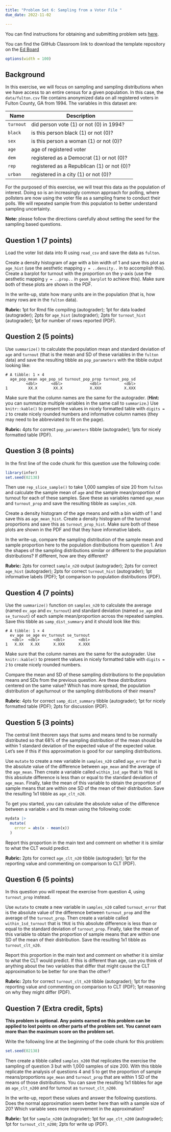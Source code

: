 ```yaml
---
title: "Problem Set 6: Sampling from a Voter File "
due_date: 2022-11-02

---
```


You can find instructions for obtaining and submitting problem sets [here](/assignments/problem-sets.qmd).

You can find the GitHub Classroom link to download the template repository on the [Ed Board](https://edstem.org/us/courses/24957/resources)


```r
options(width = 100)
```

## Background

In this exercise, we will focus on sampling and sampling distributions when we have access to an entire census for a given population. In this case, the `data/fulton.csv` file contains anonymized data on all registered voters in Fulton County, GA from 1994. The variables in this dataset are:

| Name      | Description                                |
|-----------|--------------------------------------------|
| `turnout` | did person vote (1) or not (0) in 1994?    |
| `black`   | is this person black (1) or not (0)?       |
| `sex`     | is this person a woman (1) or not (0)?     |
| `age`     | age of registered voter                    |
| `dem`     | registered as a Democrat (1) or not (0)?   |
| `rep`     | registered as a Republican (1) or not (0)? |
| `urban`   | registered in a city (1) or not (0)?       |


For the purposed of this exercise, we will treat this data as the population of interest. Doing so is an increasingly common approach for polling, where pollsters are now using the voter file as a sampling frame to conduct their polls. We will repeated sample from this population to better understand sampling uncertainty. 


**Note:** please follow the directions carefully about setting the seed for the sampling based questions. 


\newpage

## Question 1 (7 points)

Load the voter list data into R using `read_csv` and save the data as `fulton`. 

Create a density histogram of age with a bin width of 1 and save this plot as `age_hist` (use the aesthetic mapping `y = ..density..` in to accomplish this). Create a barplot for turnout with the proportion on the y-axis (use the aesthetic mapping `y = ..prop..` in `geom_barplot` to achieve this). Make sure both of these plots are shown in the PDF. 

In the write-up, state how many units are in the population (that is, how many rows are in the `fulton` data). 

 **Rubric:** 1pt for Rmd file compiling (autograder); 1pt for data loaded (autograder); 2pts for `age_hist` (autograder); 2pts for `turnout_hist` (autograder); 1pt for number of rows reported (PDF). 


## Question 2 (5 points)

Use `summarize()` to calculate the population mean and standard deviation of `age` and `turnout` (that is the mean and SD of these variables in the `fulton` data) and save the resulting tibble as `pop_parameters` with the tibble output looking like:

```
# A tibble: 1 × 4
  age_pop_mean age_pop_sd turnout_pop_prop turnout_pop_sd
         <dbl>      <dbl>            <dbl>          <dbl>
1         XX.X       XX.X            X.XXX          X.XXX
```

Make sure that the column names are the same for the autograder. (**Hint:** you can summarize multiple variables in the same call to `summarize`.) Use `knitr::kable()` to present the values in nicely formatted table with `digits = 2` to create nicely rounded numbers and informative column names (they may need to be abbreviated to fit on the page). 

 **Rubric:** 4pts for correct `pop_parameters` tibble (autograder); 1pts for nicely formatted table (PDF). 

## Question 3 (8 points)


In the first line of the code chunk for this question use the following code:

```r
library(infer)
set.seed(02138)
```

Then use `rep_slice_sample()` to take 1,000 samples of size 20 from `fulton` and calculate the sample mean of `age` and the sample mean/proportion of turnout for each of these samples. Save these as variables named `age_mean` and `turnout_prop` and save the resulting tibble as `samples_n20`.  


Create a density histogram of the age means and with a bin width of 1 and save this as `age_mean_hist`. Create a density histogram of the turnout proportions and save this as `turnout_prop_hist`. Make sure both of these plots are shown in the PDF and that they have informative labels. 

In the write-up, compare the sampling distribution of the sample mean and sample proportion here to the population distributions from question 1. Are the shapes of the sampling distributions similar or different to the population distributions? If different, how are they different? 


 **Rubric:** 2pts for correct `sample_n20` output (autograder); 2pts for correct `age_hist` (autograder); 2pts for correct `turnout_hist` (autograder); 1pt informative labels (PDF); 1pt comparison to population distributions (PDF). 

## Question 4 (7 points)


Use the `summarize()` function on `samples_n20` to calculate the average (named `ev_age` and `ev_turnout`) and standard deviation (named `se_age` and `se_turnout`) of each sample mean/proportion across the repeated samples. Save this tibble as `samp_dist_summary` and it should look like this: 
```
# A tibble: 1 × 4
  ev_age se_age ev_turnout se_turnout
   <dbl>  <dbl>      <dbl>      <dbl>
1   X.XX   X.XX      X.XXX      X.XXX
```

Make sure that the column names are the same for the autograder. Use `knitr::kable()` to present the values in nicely formatted table with `digits = 2` to create nicely rounded numbers. 

Compare the mean and SD of these sampling distributions to the population means and SDs from the previous question. Are these distributions centered on the same value? Which has more spread, the population distribution of age/turnout or the sampling distributions of their means? 


 **Rubric**: 4pts for correct `samp_dist_summary` tibble (autograder); 1pt for nicely formatted table (PDF); 2pts for discussion (PDF). 

## Question 5 (3 points)

The central limit theorem says that sums and means tend to be normally distributed so that 68% of the sampling distribution of the mean should be  within 1 standard deviation of the expected value of the expected value. Let's see if this if this approximation is good for our sampling distributions. 

Use `mutate` to create a new variable in `samples_n20` called `age_error` that is the absolute value of the difference between `age_mean` and the average of the `age_mean`. Then create a variable called `within_1sd_age` that is `TRUE` is this absolute difference is less than or equal to the standard deviation of `age_mean`. Finally, take the mean of this variable to obtain the proportion of sample means that are within one SD of the mean of their distribution. Save the resulting 1x1 tibble as `age_clt_n20`. 

To get you started, you can calculate the absolute value of the difference between a variable `x` and its mean using the following code:

```r
mydata |>
  mutate(
    error = abs(x - mean(x))
  )
```

Report this proportion in the main text and comment on whether it is similar to what the CLT would predict. 

 **Rubric:** 2pts for correct `age_clt_n20` tibble (autograder); 1pt for the reporting value and commenting on comparison to CLT (PDF).

## Question 6 (5 points)

In this question you will repeat the exercise from question 4, using `turnout_prop` instead. 

Use `mutate` to create a new variable in `samples_n20` called `turnout_error` that is the absolute value of the difference between `turnout_prop` and the average of the `turnout_prop`. Then create a variable called `within_1sd_turnout` that is `TRUE` is this absolute difference is less than or equal to the standard deviation of `turnout_prop`. Finally, take the mean of this variable to obtain the proportion of sample means that are within one SD of the mean of their distribution. Save the resulting 1x1 tibble as `turnout_clt_n20`. 

Report this proportion in the main text and comment on whether it is similar to what the CLT would predict. If this is different than age, can you think of anything about the two variables that differ that might cause the CLT approximation to be better for one than the other?

  **Rubric:** 2pts for correct `turnout_clt_n20` tibble (autograder); 1pt for the reporting value and commenting on comparison to CLT (PDF); 1pt reasoning on why they might differ (PDF).

## Question 7 (Extra credit, 5pts)

**This problem is optional. Any points earned on this problem can be applied to lost points on other parts of the problem set. You cannot earn more than the maximum score on the problem set.**

Write the following line at the beginning of the code chunk for this problem:

```r
set.seed(02138)
```

Then create a tibble called `samples_n200` that replicates the exercise the sampling of question 3 but with 1,000 samples of size 200. With this tibble replicate the analysis of questions 4 and 5 to get the proportion of sample means/proportions `age_mean` and `turnout_prop` that are within 1 SD of the means of those distributions. You can save the resulting 1x1 tibbles for age as `age_clt_n200` and for turnout as `turnout_clt_n200`. 

In the write-up, report these values and answer the following questions. Does the normal approximation seem better here than with a sample size of 20? Which variable sees more improvement in the approximation? 

 **Rubric:** 1pt for `sample_n200` (autograder); 1pt for `age_clt_n200` (autograder); 1pt for `turnout_clt_n200`; 2pts for write up (PDF).

